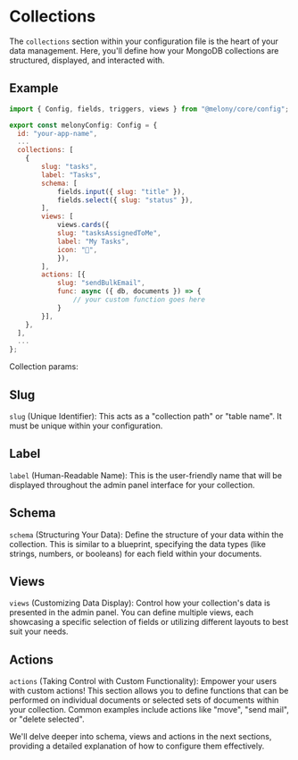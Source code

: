 
# Collections

The <Code>collections</Code> section within your configuration file is the heart of your data management. Here, you'll define how your MongoDB collections are structured, displayed, and interacted with.

## Example

```js
import { Config, fields, triggers, views } from "@melony/core/config";

export const melonyConfig: Config = {
  id: "your-app-name",
  ...
  collections: [
    {
        slug: "tasks",
        label: "Tasks",
        schema: [
            fields.input({ slug: "title" }),
            fields.select({ slug: "status" }),
        ],
        views: [
            views.cards({
            slug: "tasksAssignedToMe",
            label: "My Tasks",
            icon: "📝",
            }),
        ],
        actions: [{
            slug: "sendBulkEmail",
            func: async ({ db, documents }) => {
                // your custom function goes here
            }
        }],
    },
  ],
  ...
};
```

Collection params:

## Slug

<Code>slug</Code> (Unique Identifier): This acts as a "collection path" or "table
name". It must be unique within your configuration.

## Label

<Code>label</Code> (Human-Readable Name): This is the user-friendly name that will
be displayed throughout the admin panel interface for your collection.

## Schema

<Code>schema</Code> (Structuring Your Data): Define the structure of your data within
the collection. This is similar to a blueprint, specifying the data types (like strings,
numbers, or booleans) for each field within your documents.

## Views

<Code>views</Code> (Customizing Data Display): Control how your collection's data
is presented in the admin panel. You can define multiple views, each showcasing a
specific selection of fields or utilizing different layouts to best suit your needs.

## Actions

<Code>actions</Code> (Taking Control with Custom Functionality): Empower your users
with custom actions! This section allows you to define functions that can be performed
on individual documents or selected sets of documents within your collection. Common
examples include actions like "move", "send mail", or "delete selected".

We'll delve deeper into schema, views and actions in the next sections, providing a detailed explanation of how to configure them effectively.
